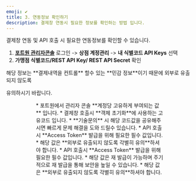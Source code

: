 ```yaml
---
emoji: ✔
title: 3. 연동정보 확인하기
description: 결제창 연동시 필요한 정보를 확인하는 방법 입니다.
---
```





결제창 연동 및 API 호출 시 필요한 연동정보를 확인할 수 있습니다.

1. [**포트원 관리자콘솔**](https://admin.portone.io) 로그인 -> **상점 계정관리** -> **내 식별코드 API Keys** 선택
2. **가맹점 식별코드/REST API Key/ REST API Secret** 확인

<Hint style="danger">
해당 정보는 **결제내역을 컨트롤** 할수 있는 **민감 정보**이기 때문에 외부로 유출되지 않도록

유의하시기 바랍니다.

</Hint>

<Figure src="/gitbook-assets/ko/image (36) (1).png" caption="상점 계정관리 -> 내 식별코드 API Keys 선택" />

<Figure src="/gitbook-assets/ko/image (57).png" caption="가맹점 식별코드/REST API Key/ REST API Secret 확인" />

<Tabs>
<Tab title="가맹점 식별코드">
* 포트원에서 관리자 콘솔 **계정당 고유하게 부여되는 값** 입니다.
* 결제창 호출시 **객체 초기화**에 사용하는 고유코드 입니다.
* **기술문의** 시 해당 코드값을 공유해주시면 빠르게 문제 해결을 도와 드릴수 있습니다.

</Tab>

<Tab title="REST API 키">
* API 호출시 **Access Token** 발급을 위해 필요한 필수 값입니다.
* 해당 값은 **외부로 유출되지 않도록 각별히 유의**하셔야 합니다.

</Tab>

<Tab title="REST API secret">
* API 호출시 **Access Token** 발급을 위해 필요한 필수 값입니다.
* 해당 값은 재 발급이 가능하며 주기적으로 재 발급을 통해 보안을 높일 수 있습니다.
* 해당 값은 **외부로 유출되지 않도록 각별히 유의**하셔야 합니다.

</Tab>
</Tabs>
